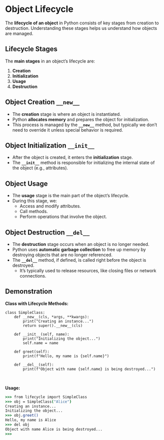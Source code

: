 # Object Lifecycle

The **lifecycle of an object** in Python consists of key stages from creation to destruction.  Understanding these stages helps us understand how objects are managed.

## Lifecycle Stages

The **main stages** in an object's lifecycle are:

  1. **Creation**
  2. **Initialization**
  3. **Usage**
  4. **Destruction**

## Object Creation `__new__`

- The **creation** stage is where an object is instantiated.
- Python **allocates memory** and prepares the object for initialization.
- This process is managed by the **`__new__`** method, but typically we don't need to override it unless special behavior is required.


## Object Initialization `__init__`

- After the object is created, it enters the **initialization** stage.
- The **`__init__`** method is responsible for initializing the internal state of the object (e.g., attributes).


## Object Usage

- The **usage** stage is the main part of the object's lifecycle.
- During this stage, we:
  - Access and modify attributes.
  - Call methods.
  - Perform operations that involve the object.

## Object Destruction `__del__`

- The **destruction** stage occurs when an object is no longer needed.
- Python uses **automatic garbage collection** to free up memory by destroying objects that are no longer referenced.
- The **`__del__`** method, if defined, is called right before the object is destroyed.
  - It's typically used to release resources, like closing files or network connections.

## Demonstration {.hide}

::: {.smaller-75}
**Class with Lifecycle Methods:**
```.python
class SimpleClass:
    def __new__(cls, *args, **kwargs):
        print("Creating an instance...")
        return super().__new__(cls)

    def __init__(self, name):
        print("Initializing the object...")
        self.name = name

    def greet(self):
        print(f"Hello, my name is {self.name}")

    def __del__(self):
        print(f"Object with name {self.name} is being destroyed...")
```
<br>

**Usage:**
```.csh
>>> from lifecycle import SimpleClass
>>> obj = SimpleClass("Alice")
Creating an instance...
Initializing the object...
>>> obj.greet()
Hello, my name is Alice
>>> del obj
Object with name Alice is being destroyed...
>>>
``` 
:::